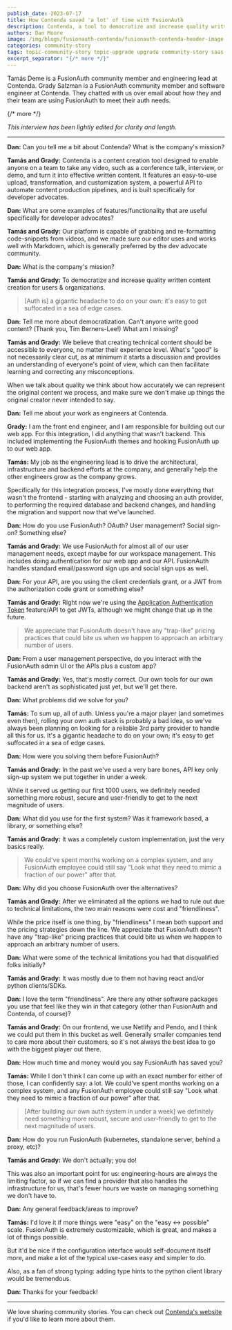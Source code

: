 ```yaml
---
publish_date: 2023-07-17 
title: How Contenda saved 'a lot' of time with FusionAuth
description: Contenda, a tool to democratize and increase quality written content, used FusionAuth instead of rolling their own auth stack. 
authors: Dan Moore
image: /img/blogs/fusionauth-contenda/fusionauth-contenda-header-image.png
categories: community-story
tags: topic-community-story topic-upgrade upgrade community-story saas content developer-relations topic-upgrade-homegrown homegrown
excerpt_separator: "{/* more */}"
---
```


Tamás Deme is a FusionAuth community member and engineering lead at Contenda. Grady Salzman is a FusionAuth community member and software engineer at Contenda. They chatted with us over email about how they and their team are using FusionAuth to meet their auth needs. 

{/* more */}

*This interview has been lightly edited for clarity and length.*

-------

**Dan:** Can you tell me a bit about Contenda? What is the company's mission?

**Tamás and Grady:** Contenda is a content creation tool designed to enable anyone on a team to take any video, such as a conference talk, interview, or demo, and turn it into effective written content. It features an easy-to-use upload, transformation, and customization system, a powerful API to automate content production pipelines, and is built specifically for developer advocates.

**Dan:** What are some examples of features/functionality that are useful specifically for developer advocates?

**Tamás and Grady:** Our platform is capable of grabbing and re-formatting code-snippets from videos, and we made sure our editor uses and works well with Markdown, which is generally preferred by the dev advocate community.

**Dan:** What is the company's mission?

**Tamás and Grady:** To democratize and increase quality written content creation for users & organizations.

> [Auth is] a gigantic headache to do on your own; it's easy to get suffocated in a sea of edge cases.

**Dan:** Tell me more about democratization. Can't anyone write good content? (Thank you, Tim Berners-Lee!) What am I missing?

**Tamás and Grady:** We believe that creating technical content should be accessible to everyone, no matter their experience level. What's "good" is not necessarily clear cut, as at minimum it starts a discussion and provides an understanding of everyone's point of view, which can then facilitate learning and correcting any misconceptions.

When we talk about quality we think about how accurately we can represent the original content we process, and make sure we don't make up things the original creator never intended to say.

**Dan:** Tell me about your work as engineers at Contenda.

**Grady:**  I am the front end engineer, and I am responsible for building out our web app. For this integration, I did anything that wasn't backend. This included implementing the FusionAuth themes and hooking FusionAuth up to our web app.

**Tamás:** My job as the engineering lead is to drive the architectural, infrastructure and backend efforts at the company, and generally help the other engineers grow as the company grows.

Specifically for this integration process, I've mostly done everything that wasn't the frontend - starting with analyzing and choosing an auth provider, to performing the required database and backend changes, and handling the migration and support now that we've launched.

**Dan:** How do you use FusionAuth? OAuth? User management? Social sign-on? Something else?

**Tamás and Grady:** We use FusionAuth for almost all of our user management needs, except maybe for our workspace management. This includes doing authentication for our web app and our API. FusionAuth handles standard email/password sign ups and social sign ups as well.

**Dan:** For your API, are you using the client credentials grant, or a JWT from the authorization code grant or something else?

**Tamás and Grady:** Right now we're using the [Application Authentication Token](/docs/v1/tech/tutorials/application-authentication-tokens) feature/API to get JWTs, although we might change that up in the future.

> We appreciate that FusionAuth doesn't have any "trap-like" pricing practices that could bite us when we happen to approach an arbitrary number of users.

**Dan:** From a user management perspective, do you interact with the FusionAuth admin UI or the APIs plus a custom app?

**Tamás and Grady:** Yes, that's mostly correct. Our own tools for our own backend aren't as sophisticated just yet, but we'll get there.

**Dan:** What problems did we solve for you?

**Tamás:** To sum up, all of auth. Unless you're a major player (and sometimes even then), rolling your own auth stack is probably a bad idea, so we've always been planning on looking for a reliable 3rd party provider to handle all this for us. It's a gigantic headache to do on your own; it's easy to get suffocated in a sea of edge cases.

**Dan:** How were you solving them before FusionAuth?

**Tamás and Grady:** In the past we've used a very bare bones, API key only sign-up system we put together in under a week.

While it served us getting our first 1000 users, we definitely needed something more robust, secure and user-friendly to get to the next magnitude of users.

**Dan:** What did you use for the first system? Was it framework based, a library, or something else?

**Tamás and Grady:** It was a completely custom implementation, just the very basics really.

> We could've spent months working on a complex system, and any FusionAuth employee could still say "Look what they need to mimic a fraction of our power" after that.

**Dan:** Why did you choose FusionAuth over the alternatives?

**Tamás and Grady:** After we eliminated all the options we had to rule out due to technical limitations, the two main reasons were cost and "friendliness".

While the price itself is one thing, by "friendliness" I mean both support and the pricing strategies down the line. We appreciate that FusionAuth doesn't have any "trap-like" pricing practices that could bite us when we happen to approach an arbitrary number of users.

**Dan:** What were some of the technical limitations you had that disqualified folks initially?

**Tamás and Grady:** It was mostly due to them not having react and/or python clients/SDKs.

**Dan:** I love the term "friendliness". Are there any other software packages you use that feel like they win in that category (other than FusionAuth and Contenda, of course)?

**Tamás and Grady:** On our frontend, we use Netlify and Pendo, and I think we could put them in this bucket as well. Generally smaller companies tend to care more about their customers, so it's not always the best idea to go with the biggest player out there.

**Dan:** How much time and money would you say FusionAuth has saved you?

**Tamás:** While I don't think I can come up with an exact number for either of those, I can confidently say: a lot. We could've spent months working on a complex system, and any FusionAuth employee could still say "Look what they need to mimic a fraction of our power" after that.

> [After building our own auth system in under a week] we definitely need something more robust, secure and user-friendly to get to the next magnitude of users.

**Dan:** How do you run FusionAuth (kubernetes, standalone server, behind a proxy, etc)?

**Tamás and Grady:** We don't actually; you do!

This was also an important point for us: engineering-hours are always the limiting factor, so if we can find a provider that also handles the infrastructure for us, that's fewer hours we waste on managing something we don't have to.

**Dan:** Any general feedback/areas to improve?

**Tamás:** I'd love it if more things were "easy" on the "easy &lt;-> possible" scale. FusionAuth is extremely customizable, which is great, and makes a lot of things possible.

But it'd be nice if the configuration interface would self-document itself more, and make a lot of the typical use-cases easy and simpler to do.

Also, as a fan of strong typing: adding type hints to the python client library would be tremendous.

**Dan:** Thanks for your feedback!

-------

We love sharing community stories. You can check out [Contenda's website](https://contenda.co/) if you'd like to learn more about them. 

